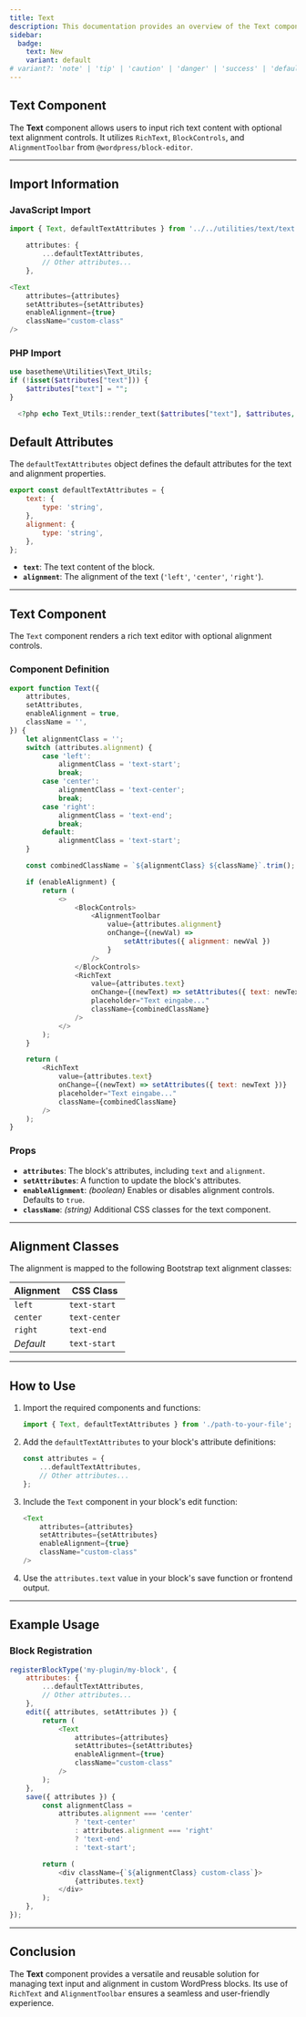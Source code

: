 ```yaml
---
title: Text
description: This documentation provides an overview of the Text component, which handles text input and alignment options for custom WordPress blocks.
sidebar:
  badge:
    text: New
    variant: default
# variant?: 'note' | 'tip' | 'caution' | 'danger' | 'success' | 'default';
---
```




<Text text="This is a text component." />

## Text Component

The **Text** component allows users to input rich text content with optional text alignment controls. It utilizes `RichText`, `BlockControls`, and `AlignmentToolbar` from `@wordpress/block-editor`.

---

## Import Information

### JavaScript Import

```javascript
import { Text, defaultTextAttributes } from '../../utilities/text/text';
```

```javascript
    attributes: {
        ...defaultTextAttributes,
        // Other attributes...
    },
```

```javascript
<Text
    attributes={attributes}
    setAttributes={setAttributes}
    enableAlignment={true}
    className="custom-class"
/>
```

### PHP Import

```php
use basetheme\Utilities\Text_Utils;
if (!isset($attributes["text"])) {
    $attributes["text"] = "";
}
```

```php
  <?php echo Text_Utils::render_text($attributes["text"], $attributes, "class"); ?>
```

## Default Attributes

The `defaultTextAttributes` object defines the default attributes for the text and alignment properties.

```javascript
export const defaultTextAttributes = {
    text: {
        type: 'string',
    },
    alignment: {
        type: 'string',
    },
};
```

- **`text`**: The text content of the block.
- **`alignment`**: The alignment of the text (`'left'`, `'center'`, `'right'`).

---

## Text Component

The `Text` component renders a rich text editor with optional alignment controls.

### Component Definition

```javascript
export function Text({
    attributes,
    setAttributes,
    enableAlignment = true,
    className = '',
}) {
    let alignmentClass = '';
    switch (attributes.alignment) {
        case 'left':
            alignmentClass = 'text-start';
            break;
        case 'center':
            alignmentClass = 'text-center';
            break;
        case 'right':
            alignmentClass = 'text-end';
            break;
        default:
            alignmentClass = 'text-start';
    }

    const combinedClassName = `${alignmentClass} ${className}`.trim();

    if (enableAlignment) {
        return (
            <>
                <BlockControls>
                    <AlignmentToolbar
                        value={attributes.alignment}
                        onChange={(newVal) =>
                            setAttributes({ alignment: newVal })
                        }
                    />
                </BlockControls>
                <RichText
                    value={attributes.text}
                    onChange={(newText) => setAttributes({ text: newText })}
                    placeholder="Text eingabe..."
                    className={combinedClassName}
                />
            </>
        );
    }

    return (
        <RichText
            value={attributes.text}
            onChange={(newText) => setAttributes({ text: newText })}
            placeholder="Text eingabe..."
            className={combinedClassName}
        />
    );
}
```

### Props

- **`attributes`**: The block's attributes, including `text` and `alignment`.
- **`setAttributes`**: A function to update the block's attributes.
- **`enableAlignment`**: *(boolean)* Enables or disables alignment controls. Defaults to `true`.
- **`className`**: *(string)* Additional CSS classes for the text component.

---

## Alignment Classes

The alignment is mapped to the following Bootstrap text alignment classes:

| Alignment | CSS Class    |
|-----------|--------------|
| `left`    | `text-start` |
| `center`  | `text-center`|
| `right`   | `text-end`   |
| *Default* | `text-start` |

---

## How to Use

1. Import the required components and functions:

    ```javascript
    import { Text, defaultTextAttributes } from './path-to-your-file';
    ```

2. Add the `defaultTextAttributes` to your block's attribute definitions:

    ```javascript
    const attributes = {
        ...defaultTextAttributes,
        // Other attributes...
    };
    ```

3. Include the `Text` component in your block's edit function:

    ```javascript
    <Text
        attributes={attributes}
        setAttributes={setAttributes}
        enableAlignment={true}
        className="custom-class"
    />
    ```

4. Use the `attributes.text` value in your block's save function or frontend output.

---

## Example Usage

### Block Registration

```javascript
registerBlockType('my-plugin/my-block', {
    attributes: {
        ...defaultTextAttributes,
        // Other attributes...
    },
    edit({ attributes, setAttributes }) {
        return (
            <Text
                attributes={attributes}
                setAttributes={setAttributes}
                enableAlignment={true}
                className="custom-class"
            />
        );
    },
    save({ attributes }) {
        const alignmentClass =
            attributes.alignment === 'center'
                ? 'text-center'
                : attributes.alignment === 'right'
                ? 'text-end'
                : 'text-start';

        return (
            <div className={`${alignmentClass} custom-class`}>
                {attributes.text}
            </div>
        );
    },
});
```

---

## Conclusion

The **Text** component provides a versatile and reusable solution for managing text input and alignment in custom WordPress blocks. Its use of `RichText` and `AlignmentToolbar` ensures a seamless and user-friendly experience.
